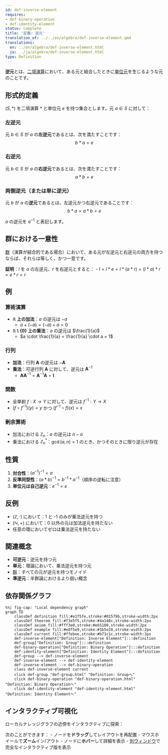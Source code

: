 ```yaml
---
id: def-inverse-element
requires:
- def-binary-operation
- def-identity-element
status: complete
title: '定義: 逆元'
translation_of: ../../en/algebra/def-inverse-element.qmd
translations:
  en: ../en/algebra/def-inverse-element.html
  ja: ../ja/algebra/def-inverse-element.html
type: Definition
---
```


**逆元**とは、[二項演算](def-binary-operation.qmd)において、ある元と結合したときに[単位元](def-identity-element.qmd)を生じるような元のことです。

## 形式的定義

$(S, *)$ を二項演算 $*$ と単位元 $e$ を持つ集合とします。元 $a \in S$ に対して：

### 左逆元
元 $b \in S$ が $a$ の**左逆元**であるとは、次を満たすことです：
$$b * a = e$$

### 右逆元
元 $b \in S$ が $a$ の**右逆元**であるとは、次を満たすことです：
$$a * b = e$$

### 両側逆元（または単に逆元）
元 $b$ が $a$ の**逆元**であるとは、左逆元かつ右逆元であることです：
$$b * a = a * b = e$$

$a$ の逆元を $a^{-1}$ と表記します。

## 群における一意性

[群](def-group.qmd)（演算が結合的である場合）において、ある元が左逆元と右逆元の両方を持つならば、それらは等しく、かつ一意です。

**証明**：$l$ を $a$ の左逆元、$r$ を右逆元とすると：
- $l = l * e = l * (a * r) = (l * a) * r = e * r = r$

## 例

### 算術演算
- **$\mathbb{R}$ 上の加法**：$a$ の逆元は $-a$
  - $a + (-a) = (-a) + a = 0$
- **$\mathbb{R} \setminus \{0\}$ 上の乗法**：$a$ の逆元は $\frac{1}{a}$
  - $a \cdot \frac{1}{a} = \frac{1}{a} \cdot a = 1$

### 行列
- **加法**：行列 $\mathbf{A}$ の逆元は $-\mathbf{A}$
- **乗法**：可逆行列 $\mathbf{A}$ に対して、逆元は $\mathbf{A}^{-1}$
  - $\mathbf{A}\mathbf{A}^{-1} = \mathbf{A}^{-1}\mathbf{A} = \mathbf{I}$

### 関数
- 全単射 $f: X \to Y$ に対して、逆元は $f^{-1}: Y \to X$
- $(f \circ f^{-1})(y) = y$ かつ $(f^{-1} \circ f)(x) = x$

### 剰余算術
- 加法における $\mathbb{Z}_n$：$a$ の逆元は $n - a$
- 乗法における $\mathbb{Z}_n^*$：$\gcd(a, n) = 1$ のとき、かつそのときに限り逆元が存在

## 性質

1. **対合性**：$(a^{-1})^{-1} = a$
2. **反準同型性**：$(a * b)^{-1} = b^{-1} * a^{-1}$（順序の逆転に注意）
3. **単位元は自己逆元**：$e^{-1} = e$

## 反例

- $(\mathbb{Z}, \cdot)$ において：1 と -1 のみが乗法逆元を持つ
- $(\mathbb{N}, +)$ において：0 以外の元は加法逆元を持たない
- 任意の環においてゼロは乗法逆元を持たない

## 関連概念

- **可逆元**：逆元を持つ元
- **単元**：環論において、乗法逆元を持つ元
- [群](def-group.qmd)：すべての元が逆元を持つモノイド
- **準逆元**：半群論におけるより弱い概念

## 依存関係グラフ

```mermaid
%%| fig-cap: "Local dependency graph"
graph TD
    classDef definition fill:#e1f5fe,stroke:#01579b,stroke-width:2px
    classDef theorem fill:#f3e5f5,stroke:#4a148c,stroke-width:2px
    classDef axiom fill:#fff3e0,stroke:#e65100,stroke-width:2px
    classDef example fill:#e8f5e9,stroke:#1b5e20,stroke-width:2px
    classDef current fill:#ffebee,stroke:#b71c1c,stroke-width:3px
    def-inverse-element["Definition: Inverse Element"]:::definition
    def-group["Definition: Group"]:::definition
    def-binary-operation["Definition: Binary Operation"]:::definition
    def-identity-element["Definition: Identity Element"]:::definition
    def-group --> def-inverse-element
    def-inverse-element --> def-identity-element
    def-inverse-element --> def-binary-operation
    class def-inverse-element current
    click def-group "def-group.html" "Definition: Groupへ"
    click def-binary-operation "def-binary-operation.html" "Definition: Binary Operationへ"
    click def-identity-element "def-identity-element.html" "Definition: Identity Elementへ"
```

## インタラクティブ可視化

ローカルナレッジグラフの近傍をインタラクティブに探索：

::: {.graph-viz data-id="def-inverse-element" data-width="700" data-height="500"}
:::

次のことができます：
- ノードを**ドラッグ**してレイアウトを再配置
- マウスホイールで**ズーム**イン/アウト
- ノードに**ホバー**して詳細を表示
- [別ウィンドウ](../../output/interactive/def-inverse-element.html){target="_blank"}で完全なインタラクティブ版を表示
